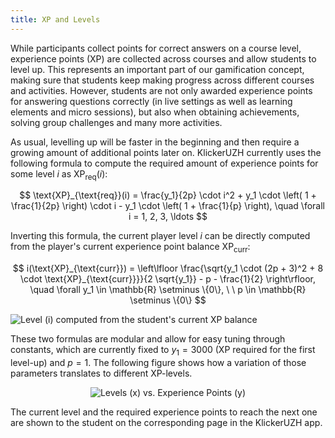```yaml
---
title: XP and Levels
---
```


While participants collect points for correct answers on a course level, experience points (XP) are collected across courses and allow students to level up. This represents an important part of our gamification concept, making sure that students keep making progress across different courses and activities. However, students are not only awarded experience points for answering questions correctly (in live settings as well as learning elements and micro sessions), but also when obtaining achievements, solving group challenges and many more activities.

As usual, levelling up will be faster in the beginning and then require a growing amount of additional points later on. KlickerUZH currently uses the following formula to compute the required amount of experience points for some level $i$ as $\text{XP}_{\text{req}}(i)$:

$$
\text{XP}_{\text{req}}(i) = \frac{y_1}{2p} \cdot i^2 + y_1 \cdot \left( 1 + \frac{1}{2p} \right) \cdot i - y_1 \cdot \left( 1 + \frac{1}{p} \right), \quad \forall i = 1, 2, 3, \ldots
$$

Inverting this formula, the current player level $i$ can be directly computed from the player's current experience point balance $\text{XP}_{\text{curr}}$:

$$
i(\text{XP}_{\text{curr}}) = \left\lfloor \frac{\sqrt{y_1 \cdot (2p + 3)^2 + 8 \cdot \text{XP}_{\text{curr}}}}{2 \sqrt{y_1}} - p - \frac{1}{2} \right\rfloor, \quad \forall y_1 \in \mathbb{R} \setminus \{0\}, \ \ p \in \mathbb{R} \setminus \{0\}
$$

![Level (i) computed from the student's current XP balance](upload://twKPur2cOdI3Rikvfr7XQFkx45N.png)

These two formulas are modular and allow for easy tuning through constants, which are currently fixed to $y_1 = 3000$ (XP required for the first level-up) and $p = 1$. The following figure shows how a variation of those parameters translates to different XP-levels.

<div align="center">
  <img
    style={{ width: 800 }}
    alt="Levels (x) vs. Experience Points (y)"
    src="/img_v3/23_xp_vs_level.jpg"
  />
</div>

The current level and the required experience points to reach the next one are shown to the student on the corresponding page in the KlickerUZH app.
